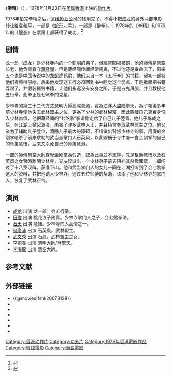 {{电影信息框
| 片名     = 拳精
| 电影原名 = ''{{lang|en|Spiritual Kung Fu}}''
| 图像     = Spiritual Kung Fu.jpg
| 图像说明 = 海报
| 导演     = [[罗维|罗维]]
| 监制     = 李先章
| 制片     = 罗维
| 编剧     = [[潘垒|潘垒]]
| 原著     = 
| 主演     = [[成龙|成龙]]<br>[[田俊|田俊]]<br>[[石天|石天]]
| 配乐     = [[陈勋奇|陈勋奇]]
| 摄影     = [[陈清渠|陈清渠]]
| 剪辑     = [[梁永灿|梁永灿]]
| 制片商   = 罗维影业公司
| 发行商   = [[罗维影业公司|罗维影业公司]]
| 上映日期 = {{Film date|1978|11|23|英属香港|1980|6|14|日本}}
| 片长     = 97分钟
| 产地     = {{英屬香港電影}}
| 语言     = 普通话
| 预算     = 
| 票房     = HK $2,397,558.00
| 前集     = 
| 续集     = 
}}
《'''拳精'''》（{{lang-en|''Spiritual Kung Fu''}}），1978年11月23日在[[英属香港|英属香港]]上映的[[动作片|动作片]]。

1978年拍完拳精之后，[[罗维影业公司|罗维影业公司]]的钱用完了，不得不把[[成龙|成龙]]的另外两部电影转让给[[袁和平|袁和平]]，一部是《[[蛇形刁手|蛇形刁手]]》，一部是《[[醉拳|醉拳]]》。<ref>{{cite web|title=Jackie Chan |work=Biography |publisher=Ng Kwong Loong (JackieChanMovie.com) |url=http://www.jackiechanmovie.com/profile/biography/bio.htm |date=2007-07-09 |deadurl=yes |archiveurl=https://web.archive.org/web/20040402123601/http://www.jackiechanmovie.com/profile/biography/bio.htm |archivedate=2004-04-02 }}</ref>
1978年的《拳精》和1979年的《[[龍拳|龍拳]]》在票房上都获得了成功。<ref>{{cite web| title = Randomhouse.com| work = I Am Jackie Chan - Filmography| url = http://www.randomhouse.com/features/iamjackiechan/excerpt_films.html| date = 2008-10-17| access-date = 2012-03-09| archive-date = 2014-11-04| archive-url = https://web.archive.org/web/20141104203242/http://www.randomhouse.com/features/iamjackiechan/excerpt_films.html| dead-url = no}}</ref>

== 剧情 ==
龙一郎（成龙）是[[少林寺|少林寺]]内的一个聪明的弟子，但經常闖禍被罰，他的师傅是慧空长老，他负责看守[[藏经阁|藏经阁]]，但是藏经阁传闻经常闹鬼，不过他还是奉命去了，原来五个鬼是中国传说中的龙蛇虎鹤豹，他们来自一本《五行拳》的书籍。起初一郎被他们折腾得够呛，后来他发现这五行必须回到书中睡觉这个弱点，于是撒尿把书籍弄湿了，并假装撕毁书籍，让他们永远没有安身之所，于是五鬼拜服，并且教授他五行拳，此拳正是七煞拳的克星。

少林寺的第三十二代方丈慧明大師高深莫測，實為江洋大盜陆擎天，為了報復多年前少林寺使他失去武林盟主之位，更為了少林的武林秘笈，因此隱藏自己真實身份入少林為僧，他把藏经阁的“七煞拳”拳谱偷走给了自己儿子陸青。他儿子练成之后，在江湖上掀起波浪，杀害了许多武林人士，并且扬言夺取武林盟主之位。他父亲为了辅助儿子登位，清除儿子最大的障碍，不惜做出背叛少林寺的事，用假的金刚掌暗杀了前来求助的武当派掌门人石英风，以此嫁祸于寺中唯一會金刚掌的自己的师弟慧悟，后来又杀死自己的师弟慧澄。

一郎的師傅慧空大師查覺金刚掌為假造，認為此事並不單純，先是幫助慧悟以及石英风之女暫時離開少林寺，又决议派出一个少林弟子前去阻挡其杀戮罪孽，一郎闯过了十八罗汉阵，获准下山。他和武当掌门人的女儿一同在江湖打听到了会七煞拳这人的资料，并把他诱入少林寺，通过五位师傅的帮助，诛杀了他和少林寺的掌门人，恢复了武林正气。

== 演员 ==
*[[成龙|成龙]] 出演 龙一郎。会五行拳。
*[[田俊|田俊]] 出演 桃花浪子陆青。少林寺掌门人之子，会七煞拳法。
*[[石天|石天]] 出演 慧悟。少林寺四大高僧之一。
*[[何廣沛|何廣沛]] 出演 石英風。武林盟主。
*[[武文秀|武文秀]] 出演 石鳳。武林盟主之女。
*[[李桐春|李桐春]] 出演 慧明大師/陸擎天。
*[[李海龍|李海龍]] 出演 慧空大師。

==参考文献==
{{reflist}}

== 外部链接 ==
*{{@movies|fshk20078128}}
*{{hkmdb title|5936}}
*{{Mtime|23298}}
*{{douban}}
*{{rotten-tomatoes|spiritual_kung_fu}}
*{{Amg movie|46126}}
*{{imdb title|0078128}}

{{成龙}}
{{DEFAULTSORT:Quan拳精}}
[[Category:香港动作片|Category:香港动作片]]
[[Category:功夫片|Category:功夫片]]
[[Category:1978年香港電影作品|Category:1978年香港電影作品]]
[[Category:粵語電影|Category:粵語電影]]
[[Category:華語電影|Category:華語電影]]